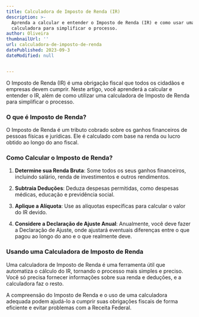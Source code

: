 ```yaml
---
title: Calculadora de Imposto de Renda (IR)
description: >-
  Aprenda a calcular e entender o Imposto de Renda (IR) e como usar uma
  calculadora para simplificar o processo.
author: Oliveira
thumbnailUrl: ''
url: calculadora-de-imposto-de-renda
datePublished: 2023-09-3
dateModified: null


---
```


O Imposto de Renda (IR) é uma obrigação fiscal que todos os cidadãos e empresas devem cumprir. Neste artigo, você aprenderá a calcular e entender o IR, além de como utilizar uma calculadora de Imposto de Renda para simplificar o processo.

### O que é Imposto de Renda?

O Imposto de Renda é um tributo cobrado sobre os ganhos financeiros de pessoas físicas e jurídicas. Ele é calculado com base na renda ou lucro obtido ao longo do ano fiscal.

### Como Calcular o Imposto de Renda?

1. **Determine sua Renda Bruta**: Some todos os seus ganhos financeiros, incluindo salário, renda de investimentos e outros rendimentos.

2. **Subtraia Deduções**: Deduza despesas permitidas, como despesas médicas, educação e previdência social.

3. **Aplique a Alíquota**: Use as alíquotas específicas para calcular o valor do IR devido.

4. **Considere a Declaração de Ajuste Anual**: Anualmente, você deve fazer a Declaração de Ajuste, onde ajustará eventuais diferenças entre o que pagou ao longo do ano e o que realmente deve.

### Usando uma Calculadora de Imposto de Renda

Uma calculadora de Imposto de Renda é uma ferramenta útil que automatiza o cálculo do IR, tornando o processo mais simples e preciso. Você só precisa fornecer informações sobre sua renda e deduções, e a calculadora faz o resto.

A compreensão do Imposto de Renda e o uso de uma calculadora adequada podem ajudá-lo a cumprir suas obrigações fiscais de forma eficiente e evitar problemas com a Receita Federal.
